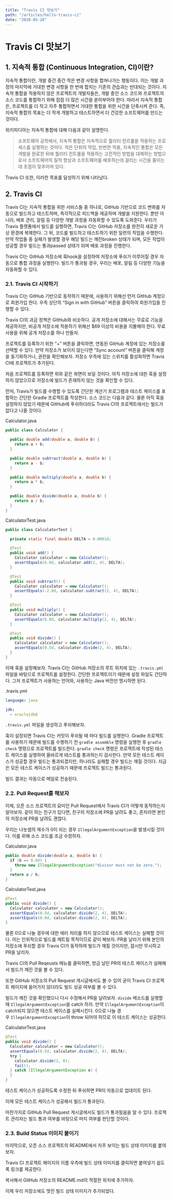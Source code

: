 ```yaml
---
title: "Travis CI 맛보기"
path: "/articles/hello-travis-ci"
date: "2020-05-20"
---
```


# Travis CI 맛보기

## 1. 지속적 통합 (Continuous Integration, CI)이란?

지속적 통합이란, 개발 중간 중간 작은 변경 사항을 합쳐나가는 행동이다. 이는 개발 과정의 마지막에 거대한
변경 사항을 한 번에 합치는 기존의 관습과는 반대되는 것이다. 지속적 통합을 적용하지 않은 프로젝트의
개발자들은, 개발 중인 소스 코드와 프로젝트의 소스 코드를 통합하기 위해 점점 더 많은 시간을 쏟아부어야
한다. 따라서 지속적 통합은, 프로젝트를 더 작고 자주 통합하면서 거대한 통합을 위한 시간을 단축시켜 준다.
즉, 지속적 통합의 목표는 더 작게 개발하고 테스트하면서 더 건강한 소프트웨어를 만드는 것이다.

위키피디아는 지속적 통합에 대해 다음과 같이 설명한다.

> 소프트웨어 공학에서, 지속적 통합은 지속적으로 퀄리티 컨르롤을 적용하는 프로세스를 실행하는 것이다.
> 작은 단위의 작업, 빈번한 적용, 지속적인 통합은 모든 개발을 완료한 뒤에 퀄리티 컨트롤을 적용하는
> 고전적인 방법을 대체하는 방법으로서 소프트웨어의 질적 향상과 소프트웨어를 배포하는데 걸리는 시간을
> 줄이는데 초점이 맞추어져 있다.

Travis CI 또한, 이러한 목표를 달성하기 위해 나타났다.

## 2. Travis CI

Travis CI는 지속적 통합을 위한 서비스들 중 하나로, GitHub 기반으로 코드 변화를 자동으로 빌드하고
테스트하며, 즉각적으로 피드백을 제공하며 개발을 지원한다. 뿐만 아니라, 배포 관리, 알림 등 다양한 개발
과정을 자동화할 수 있도록 도와준다. 우리가 Travis 플랫폼에서 빌드를 실행하면, Travis CI는 GitHub
저장소를 완전히 새로운 가상 환경에 복제한다. 그 뒤, 코드를 빌드하고 테스트하기 위한 일련의 작업을
수행한다. 만약 작업들 중 실패가 발생할 경우 해당 빌드는 깨진broken 상태가 되며, 모든 작업이 성공할
경우 빌드는 통과passed 상태가 되며 배포 과정을 진행한다.

Travis CI는 GitHub 저장소에 훅hook을 설정하여 저장소에 푸쉬가 이루어질 경우 자동으로 통합 과정을
실행한다. 빌드가 통과될 경우, 우리는 배포, 알림 등 다양한 기능을 자동화할 수 있다.

### 2.1. Travis CI 시작하기

Travis CI는 GitHub 기반으로 동작하기 때문에, 사용하기 위해선 먼저 GitHub 계정으로 회원가입 한다.
우측 상단의 “Sign in with GitHub” 버튼을 클릭하여 회원가입을 진행할 수 있다.

Travis CI의 과금 정책은 GitHub와 비슷하다. 공개 저장소에 대해서는 무료로 기능을 제공하지만, 비공개
저장소에 적용하기 위해선 \$69 이상의 비용을 지불해야 한다. 무료 사용을 위해 공개 저장소를 하나 만들자.

프로젝트를 등록하기 위한 “+” 버튼을 클릭하면, 연동된 GitHub 계정에 있는 저장소를 선택할 수 있다.
만약 저장소가 보이지 않는다면 “Sync account” 버튼을 클릭해 계정을 동기화하거나, 권한을 확인해보자.
저장소 우측에 있는 스위치를 활성화하면 Travis CI에 프로젝트가 추가된다.

처음 프로젝트를 등록하면 위와 같은 화면이 보일 것이다. 아직 저장소에 대한 훅을 설정하지 않았으므로
저장소에 빌드가 존재하지 않는 것을 확인할 수 있다.

먼저, Travis가 빌드를 수행할 수 있도록 간단한 계산기 프로그램과 테스트 케이스를 포함하는 간단한
Gradle 프로젝트를 작성한다. 소스 코드는 다음과 같다. 물론 아직 훅을 설정하지 않았기 때문에 GitHub에
푸쉬하더라도 Travis CI의 프로젝트에서는 빌드가 없다고 나올 것이다.

Calculator.java

```java
public class Calculator {

  public double add(double a, double b) {
    return a + b;
  }

  public double subtract(double a, double b) {
    return a - b;
  }

  public double multiply(double a, double b) {
    return a * b;
  }

  public double divide(double a, double b) {
    return a / b;
  }
}
```

CalculatorTest.java

```java
public class CalculatorTest {

  private static final double DELTA = 0.0001d;

  @Test
  public void add() {
    Calculator calculator = new Calculator();
    assertEquals(6.0d, calculator.add(2, 4), DELTA);
  }

  @Test
  public void subtract() {
    Calculator calculator = new Calculator();
    assertEquals(-2.0d, calculator.subtract(2, 4), DELTA);
  }

  @Test
  public void multiply() {
    Calculator calculator = new Calculator();
    assertEquals(8.0d, calculator.multiply(2, 4), DELTA);
  }

  @Test
  public void divide() {
    Calculator calculator = new Calculator();
    assertEquals(0.5d, calculator.divide(2, 4), DELTA);
  }
}
```

이제 훅을 설정해보자. Travis CI는 GitHub 저장소의 루트 위치에 있는 `.travis.yml` 파일을
바탕으로 프로젝트를 설정한다. 간단한 프로젝트이기 때문에 설정 파일도 간단하다. 그저 프로젝트가 사용하는
언어와, 사용하는 Java 버전만 명시하면 된다.

.travis.yml

```yaml
language: java

jdk:
  - oraclejdk8
```

`.travis.yml` 파일을 생성하고 푸쉬해보자.

훅이 설정되면 Travis CI는 커밋이 푸쉬될 때 마다 빌드를 실행한다. Gradle 프로젝트를 사용하기 때문에
빌드를 수행하기 전 `gradle assemble` 명령을 실행한 후 `gradle check` 명령으로 프로젝트를
빌드한다. `gradle check` 명령은 프로젝트에 작성된 테스트 케이스를 실행하여 올바르게 테스트를
통과하는지 검사한다. 만약 모든 테스트 케이스가 성공할 경우 빌드는 통과되겠지만, 하나라도 실패할 경우
빌드는 깨질 것이다. 지금은 모든 테스트 케이스가 성공하기 때문에 프로젝트 빌드는 통과된다.

빌드 결과는 자동으로 메일로 전송된다.

### 2.2. Pull Request를 해보자

이제, 오픈 소스 프로젝트의 묘미인 Pull Request에서 Travis CI가 어떻게 동작하는지 알아보자. 같이
하는 친구가 있다면, 친구의 저장소에 PR을 날려도 좋고, 혼자라면 본인의 저장소에 PR을 날려도 괜찮다.

우리는 나눗셈의 제수가 0이 되는 경우 `IllegalArgumentException`을 발생시킬 것이다. 이를 위해
소스 코드를 조금 수정하자.

Calculator.java

```java
public double divide(double a, double b) {
  if (b == 0.0d) {
    throw new IllegalArgumentException("divisor must not be zero.");
  }
  return a / b;
}
```

CalculatorTest.java

```java
@Test
public void divide() {
  Calculator calculator = new Calculator();
  assertEquals(0.5d, calculator.divide(2, 4), DELTA);
  assertEquals(0.0d, calculator.divide(2, 0), DELTA);
}
```

물론 0으로 나눌 경우에 대한 에러 처리를 하지 않으므로 테스트 케이스는 실패할 것이다. 이는 인위적으로
빌드를 깨트릴 목적이므로 같이 해보자. PR을 날리기 위해 본인의 저장소에 푸쉬할 경우 Travis CI가
동작하여 빌드가 깨질 것이지만, 잠시만 무시하고 PR을 날리자.

Travis CI의 Pull Reqeusts 메뉴를 클릭하면, 방금 날린 PR의 테스트 케이스가 실패해서 빌드가 깨진
것을 볼 수 있다.

또한 GitHub 저장소의 Pull Request 게시글에서도 볼 수 있어 굳이 Travis CI 프로젝트 페이지에
들어가지 않더라도 빌드 성공 여부를 볼 수 있다.

빌드가 깨진 것을 확인했으니 다시 수정해서 PR을 날려보자. `divide` 메소드를 실행할 때
`IllegalArgumentException`을 catch 하자. 만약 `IllegalArgumentException`이
catch되지 않으면 테스트 케이스를 실패시킨다. 0으로 나눌 경우 `IllegalArgumentException`이
throw 되어야 하므로 이 테스트 케이스는 성공한다.

CalculatorTest.java

```java
@Test
public void divide() {
  Calculator calculator = new Calculator();
  assertEquals(0.5d, calculator.divide(2, 4), DELTA);
  try {
    calculator.divide(2, 0);
    fail();
  } catch (IllegalArgumentException e) {
  }
}
```

테스트 케이스가 성공하도록 수정한 뒤 푸쉬하면 PR이 자동으로 업데이트 된다.

이제 모든 테스트 케이스가 성공해서 빌드가 통과된다.

마찬가지로 GitHub Pull Request 게시글에서도 빌드가 통과됬음을 알 수 있다. 프로젝트 관리자는 빌드
통과 여부를 바탕으로 머지 여부를 판단할 것이다.

### 2.3. Build Status 이미지 붙이기

마지막으로, 오픈 소스 프로젝트의 README에서 자주 보이는 빌드 상태 이미지를 붙여보자.

Travis CI 프로젝트 페이지의 이름 우측에 빌드 상태 이미지를 클릭하면 붙여넣기 쉽도록 링크를 제공한다.

복사해서 GitHub 저장소의 README.md의 적절한 위치에 추가하자.

이제 우리 저장소에도 멋진 빌드 상태 이미지가 추가되었다.
